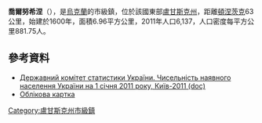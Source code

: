 {{no footnotes|time=2015-09-14T08:55:58+00:00}}
{{coord|48|19|35|N|38|30|56|E|scale:30000|display=title}}

'''喬爾努希涅'''（{{lang-uk|Чорнухине}}），是[[烏克蘭|烏克蘭]]的市級鎮，位於該國東部[[盧甘斯克州|盧甘斯克州]]，距離[[頓涅茨克|頓涅茨克]]63公里，始建於1600年，面積6.96平方公里，2011年人口6,137，人口密度每平方公里881.75人。

==參考資料==
*[https://web.archive.org/web/20121010205321/http://stat6.stat.lviv.ua/PXWEB2007/ukr/publ/2011/chnas.zip Державний комітет статистики України. Чисельність наявного населення України на 1 січня 2011 року, Київ-2011 (doc)]
* [http://gska2.rada.gov.ua/pls/z7502/A005?rdat1=24.07.2008&rf7571=18408 Облікова картка]{{dead link|date=2017年12月 |bot=InternetArchiveBot |fix-attempted=yes }}

{{DEFAULTSORT:Чорнухине}}
[[Category:盧甘斯克州市級鎮|Category:盧甘斯克州市級鎮]]


{{Luhansk-geo-stub}}